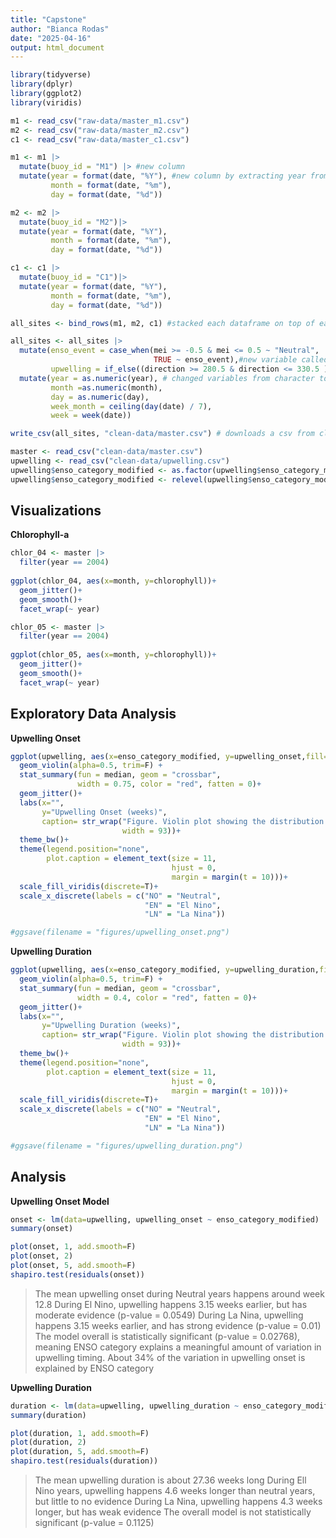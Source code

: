 ```yaml
---
title: "Capstone"
author: "Bianca Rodas"
date: "2025-04-16"
output: html_document
---
```


```r
library(tidyverse)
library(dplyr)
library(ggplot2)
library(viridis)
```


```r
m1 <- read_csv("raw-data/master_m1.csv")
m2 <- read_csv("raw-data/master_m2.csv")
c1 <- read_csv("raw-data/master_c1.csv")
```

```r
m1 <- m1 |>
  mutate(buoy_id = "M1") |> #new column
  mutate(year = format(date, "%Y"), #new column by extracting year from POSIX format
         month = format(date, "%m"),
         day = format(date, "%d"))

m2 <- m2 |> 
  mutate(buoy_id = "M2")|> 
  mutate(year = format(date, "%Y"),
         month = format(date, "%m"),
         day = format(date, "%d"))

c1 <- c1 |>
  mutate(buoy_id = "C1")|> 
  mutate(year = format(date, "%Y"),
         month = format(date, "%m"),
         day = format(date, "%d"))

all_sites <- bind_rows(m1, m2, c1) #stacked each dataframe on top of each other

all_sites <- all_sites |> 
  mutate(enso_event = case_when(mei >= -0.5 & mei <= 0.5 ~ "Neutral",
                                TRUE ~ enso_event),#new variable called "Neutral" for certain years
         upwelling = if_else((direction >= 280.5 & direction <= 330.5 )& speed > 4.0, 1, 0)) |> #new column called upwelling based on certain conditions
  mutate(year = as.numeric(year), # changed variables from character to numeric
         month =as.numeric(month),
         day = as.numeric(day),
         week_month = ceiling(day(date) / 7),
         week = week(date))

write_csv(all_sites, "clean-data/master.csv") # downloads a csv from cleaned data
```


```r
master <- read_csv("clean-data/master.csv")
upwelling <- read_csv("clean-data/upwelling.csv")
upwelling$enso_category_modified <- as.factor(upwelling$enso_category_modified)
upwelling$enso_category_modified <- relevel(upwelling$enso_category_modified, ref = "NO")
```


## Visualizations

**Chlorophyll-a**

```r
chlor_04 <- master |> 
  filter(year == 2004)
  
ggplot(chlor_04, aes(x=month, y=chlorophyll))+
  geom_jitter()+
  geom_smooth()+
  facet_wrap(~ year)

chlor_05 <- master |> 
  filter(year == 2004)
  
ggplot(chlor_05, aes(x=month, y=chlorophyll))+
  geom_jitter()+
  geom_smooth()+
  facet_wrap(~ year)
```




## Exploratory Data Analysis

**Upwelling Onset**

```r
ggplot(upwelling, aes(x=enso_category_modified, y=upwelling_onset,fill=enso_category_modified))+
  geom_violin(alpha=0.5, trim=F) +
  stat_summary(fun = median, geom = "crossbar", 
               width = 0.75, color = "red", fatten = 0)+
  geom_jitter()+
  labs(x="",
       y="Upwelling Onset (weeks)",
       caption= str_wrap("Figure. Violin plot showing the distribution of upwelling onset (in weeks of the year) across three ENSO categories: El Niño, La Niña, and Neutral years. The red horizontal line within each violin indicates the median onset week.",
                         width = 93))+
  theme_bw()+
  theme(legend.position="none",
        plot.caption = element_text(size = 11,
                                    hjust = 0,
                                    margin = margin(t = 10)))+
  scale_fill_viridis(discrete=T)+
  scale_x_discrete(labels = c("NO" = "Neutral", 
                              "EN" = "El Nino", 
                              "LN" = "La Nina"))

#ggsave(filename = "figures/upwelling_onset.png")
```


**Upwelling Duration**

```r
ggplot(upwelling, aes(x=enso_category_modified, y=upwelling_duration,fill=enso_category_modified))+
  geom_violin(alpha=0.5, trim=F) +
  stat_summary(fun = median, geom = "crossbar", 
               width = 0.4, color = "red", fatten = 0)+
  geom_jitter()+
  labs(x="",
       y="Upwelling Duration (weeks)",
       caption= str_wrap("Figure. Violin plot showing the distribution of upwelling duration (in weeks of the year) across three ENSO categories: El Niño, La Niña, and Neutral years. The red horizontal line within each violin indicates the median onset week.",
                         width = 93))+
  theme_bw()+
  theme(legend.position="none",
        plot.caption = element_text(size = 11,
                                    hjust = 0,
                                    margin = margin(t = 10)))+
  scale_fill_viridis(discrete=T)+
  scale_x_discrete(labels = c("NO" = "Neutral", 
                              "EN" = "El Nino", 
                              "LN" = "La Nina"))

#ggsave(filename = "figures/upwelling_duration.png")
```


## Analysis

**Upwelling Onset Model**

```r
onset <- lm(data=upwelling, upwelling_onset ~ enso_category_modified)
summary(onset)
```

```r
plot(onset, 1, add.smooth=F)
plot(onset, 2)
plot(onset, 5, add.smooth=F)
shapiro.test(residuals(onset))
```

> The mean upwelling onset during Neutral years happens around week 12.8
> During El Nino, upwelling happens 3.15 weeks earlier, but has moderate evidence (p-value = 0.0549)
> During La Nina, upwelling happens 3.15 weeks earlier, and has strong evidence (p-value = 0.01)
> The model overall is statistically significant (p-value = 0.02768), meaning ENSO category explains a meaningful amount of variation in upwelling timing.
> About 34% of the variation in upwelling onset is explained by ENSO category


**Upwelling Duration**

```r
duration <- lm(data=upwelling, upwelling_duration ~ enso_category_modified)
summary(duration)
```

```r
plot(duration, 1, add.smooth=F)
plot(duration, 2)
plot(duration, 5, add.smooth=F)
shapiro.test(residuals(duration))
```

> The mean upwelling duration is about 27.36 weeks long
> During Ell Nino years, upwelling happens 4.6 weeks longer than neutral years, but little to no evidence
> During La Nina, upwelling happens 4.3 weeks longer, but has weak evidence 
> The overall model is not statistically significant (p-value = 0.1125)







